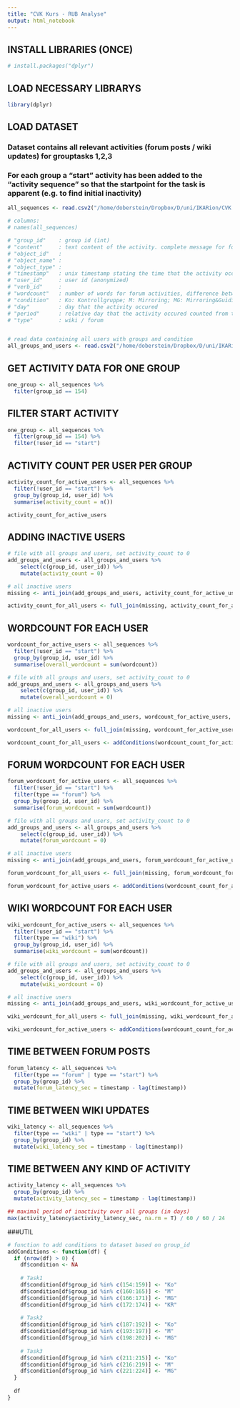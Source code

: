 ```yaml
---
title: "CVK Kurs - RUB Analyse"
output: html_notebook
---
```


## INSTALL LIBRARIES (ONCE)
```r
# install.packages("dplyr")
```



## LOAD NECESSARY LIBRARYS
```r
library(dplyr)
```

## LOAD DATASET
### Dataset contains all relevant activities (forum posts / wiki updates) for grouptasks 1,2,3
### For each group a "start" activity has been added to the "activity sequence" so that the startpoint for the task is apparent (e.g. to find initial inactivity)
```r
all_sequences <- read.csv2("/home/doberstein/Dropbox/D/uni/IKARion/CVK MOOC - WS18_19/analysis/t1_t2_t3_activities_with_start.csv", stringsAsFactors = F) %>% subset(select=-c(X, class))

# columns: 
# names(all_sequences)

# "group_id"    : group id (int)
# "content"     : text content of the activity. complete message for forum activities, complete wiki revision for wiki activities
# "object_id"   :
# "object_name" :
# "object_type" :
# "timestamp"   : unix timestamp stating the time that the activity occured
# "user_id"     : user id (anonymized)
# "verb_id"     :
# "wordcount"   : number of words for forum activities, difference between number of words in current and last revision for wiki articles
# "condition"   : Ko: Kontrollgruppe; M: Mirroring; MG: Mirroring&Guiding
# "day"         : day that the activity occured
# "period"      : relative day that the activity occured counted from the task beginning (1-14 for all tasks)
# "type"        : wiki / forum


# read data containing all users with groups and condition
all_groups_and_users <- read.csv2("/home/doberstein/Dropbox/D/uni/IKARion/CVK MOOC - WS18_19/analysis/all_groups_and_users.csv", stringsAsFactors = F)
```

## GET ACTIVITY DATA FOR ONE GROUP
```r
one_group <- all_sequences %>% 
  filter(group_id == 154)
```

## FILTER START ACTIVITY
```r
one_group <- all_sequences %>% 
  filter(group_id == 154) %>% 
  filter(!user_id == "start")
```

## ACTIVITY COUNT PER USER PER GROUP
```r
activity_count_for_active_users <- all_sequences %>% 
  filter(!user_id == "start") %>% 
  group_by(group_id, user_id) %>% 
  summarise(activity_count = n())

activity_count_for_active_users
```
## ADDING INACTIVE USERS
```r
# file with all groups and users, set activity_count to 0
add_groups_and_users <- all_groups_and_users %>%
    select(c(group_id, user_id)) %>% 
    mutate(activity_count = 0)

# all inactive users 
missing <- anti_join(add_groups_and_users, activity_count_for_active_users, by = c("group_id", "user_id"))

activity_count_for_all_users <- full_join(missing, activity_count_for_active_users)
```

## WORDCOUNT FOR EACH USER
```r
wordcount_for_active_users <- all_sequences %>% 
  filter(!user_id == "start") %>% 
  group_by(group_id, user_id) %>% 
  summarise(overall_wordcount = sum(wordcount))

# file with all groups and users, set activity_count to 0
add_groups_and_users <- all_groups_and_users %>%
    select(c(group_id, user_id)) %>% 
    mutate(overall_wordcount = 0)

# all inactive users 
missing <- anti_join(add_groups_and_users, wordcount_for_active_users, by = c("group_id", "user_id"))

wordcount_for_all_users <- full_join(missing, wordcount_for_active_users)

wordcount_count_for_all_users <- addConditions(wordcount_count_for_active_users)
```

## FORUM WORDCOUNT FOR EACH USER
```r
forum_wordcount_for_active_users <- all_sequences %>% 
  filter(!user_id == "start") %>% 
  filter(type == "forum") %>% 
  group_by(group_id, user_id) %>% 
  summarise(forum_wordcount = sum(wordcount))

# file with all groups and users, set activity_count to 0
add_groups_and_users <- all_groups_and_users %>%
    select(c(group_id, user_id)) %>% 
    mutate(forum_wordcount = 0)

# all inactive users 
missing <- anti_join(add_groups_and_users, forum_wordcount_for_active_users, by = c("group_id", "user_id"))

forum_wordcount_for_all_users <- full_join(missing, forum_wordcount_for_active_users)

forum_wordcount_for_active_users <- addConditions(wordcount_count_for_active_users)
```

## WIKI WORDCOUNT FOR EACH USER
```r
wiki_wordcount_for_active_users <- all_sequences %>% 
  filter(!user_id == "start") %>% 
  filter(type == "wiki") %>% 
  group_by(group_id, user_id) %>% 
  summarise(wiki_wordcount = sum(wordcount))

# file with all groups and users, set activity_count to 0
add_groups_and_users <- all_groups_and_users %>%
    select(c(group_id, user_id)) %>% 
    mutate(wiki_wordcount = 0)

# all inactive users 
missing <- anti_join(add_groups_and_users, wiki_wordcount_for_active_users, by = c("group_id", "user_id"))

wiki_wordcount_for_all_users <- full_join(missing, wiki_wordcount_for_active_users)

wiki_wordcount_for_active_users <- addConditions(wordcount_count_for_active_users)
```

## TIME BETWEEN FORUM POSTS
```r
forum_latency <- all_sequences %>% 
  filter(type == "forum" | type == "start") %>% 
  group_by(group_id) %>% 
  mutate(forum_latency_sec = timestamp - lag(timestamp))
```

## TIME BETWEEN WIKI UPDATES
```r
wiki_latency <- all_sequences %>% 
  filter(type == "wiki" | type == "start") %>% 
  group_by(group_id) %>% 
  mutate(wiki_latency_sec = timestamp - lag(timestamp))
```

## TIME BETWEEN ANY KIND OF ACTIVITY
```r
activity_latency <- all_sequences %>% 
  group_by(group_id) %>% 
  mutate(activity_latency_sec = timestamp - lag(timestamp))

## maximal period of inactivity over all groups (in days)
max(activity_latency$activity_latency_sec, na.rm = T) / 60 / 60 / 24

```



###UTIL
```r
# function to add conditions to dataset based on group_id
addConditions <- function(df) {
  if (nrow(df) > 0) {
    df$condition <- NA
    
    # Task1
    df$condition[df$group_id %in% c(154:159)] <- "Ko"
    df$condition[df$group_id %in% c(160:165)] <- "M"
    df$condition[df$group_id %in% c(166:171)] <- "MG"
    df$condition[df$group_id %in% c(172:174)] <- "KR"
    
    # Task2
    df$condition[df$group_id %in% c(187:192)] <- "Ko"
    df$condition[df$group_id %in% c(193:197)] <- "M"
    df$condition[df$group_id %in% c(198:202)] <- "MG"
    
    # Task3
    df$condition[df$group_id %in% c(211:215)] <- "Ko"
    df$condition[df$group_id %in% c(216:219)] <- "M"
    df$condition[df$group_id %in% c(221:224)] <- "MG"
  }
  
  df
}
```

